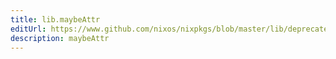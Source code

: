 ```yaml
---
title: lib.maybeAttr
editUrl: https://www.github.com/nixos/nixpkgs/blob/master/lib/deprecated.nix#L42C15
description: maybeAttr
---
```




<LinkCard
    title="Contribute Now!"
    description="API Documentation is done in our source code"
    href="https://www.github.com/nixos/nixpkgs/blob/master/lib/deprecated.nix#L42C15"
/>

